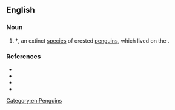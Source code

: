 ==English==
{{rfi|en}}

===Noun===
{{en-noun|head=[[Chatham Islands]] [[penguin]]}}

# †{{taxlink|Eudyptes warhami|species}}, an extinct [[species]] of crested [[penguin]]s, which lived on the {{w|Chatham Islands}}.

===References===
* {{pedia|Chatham Islands Penguin}}
* {{specieslite|i=1|Eudyptes}}
* {{comcatlite|i=1|Eudyptes warhami}}
* {{R:PaleoDB||i=1|Eudyptes warhami}}

[[Category:en:Penguins]]